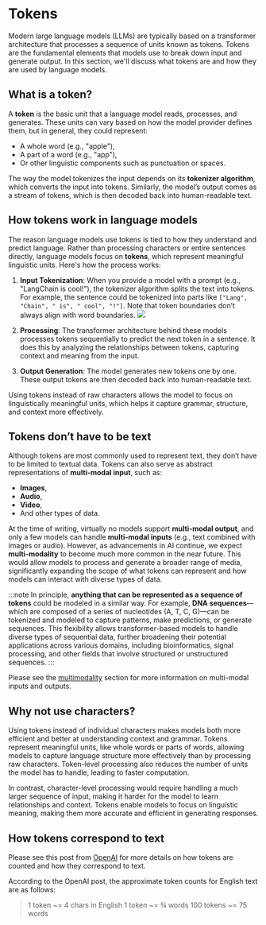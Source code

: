 # Tokens

Modern large language models (LLMs) are typically based on a transformer architecture that processes a sequence of units known as tokens. Tokens are the fundamental elements that models use to break down input and generate output. In this section, we'll discuss what tokens are and how they are used by language models.

## What is a token?

A **token** is the basic unit that a language model reads, processes, and generates. These units can vary based on how the model provider defines them, but in general, they could represent:

* A whole word (e.g., "apple"),
* A part of a word (e.g., "app"),
* Or other linguistic components such as punctuation or spaces.

The way the model tokenizes the input depends on its **tokenizer algorithm**, which converts the input into tokens. Similarly, the model’s output comes as a stream of tokens, which is then decoded back into human-readable text.

## How tokens work in language models

The reason language models use tokens is tied to how they understand and predict language. Rather than processing characters or entire sentences directly, language models focus on **tokens**, which represent meaningful linguistic units. Here's how the process works:

1. **Input Tokenization**: When you provide a model with a prompt (e.g., "LangChain is cool!"), the tokenizer algorithm splits the text into tokens. For example, the sentence could be tokenized into parts like `["Lang", "Chain", " is", " cool", "!"]`. Note that token boundaries don’t always align with word boundaries.
    ![](/img/tokenization.png)

2. **Processing**: The transformer architecture behind these models processes tokens sequentially to predict the next token in a sentence. It does this by analyzing the relationships between tokens, capturing context and meaning from the input.
3. **Output Generation**: The model generates new tokens one by one. These output tokens are then decoded back into human-readable text.

Using tokens instead of raw characters allows the model to focus on linguistically meaningful units, which helps it capture grammar, structure, and context more effectively.

## Tokens don’t have to be text

Although tokens are most commonly used to represent text, they don’t have to be limited to textual data. Tokens can also serve as abstract representations of **multi-modal input**, such as:

- **Images**,
- **Audio**,
- **Video**,
- And other types of data.

At the time of writing, virtually no models support **multi-modal output**, and only a few models can handle **multi-modal inputs** (e.g., text combined with images or audio). However, as advancements in AI continue, we expect **multi-modality** to become much more common in the near future. This would allow models to process and generate a broader range of media, significantly expanding the scope of what tokens can represent and how models can interact with diverse types of data.

:::note
In principle, **anything that can be represented as a sequence of tokens** could be modeled in a similar way. For example, **DNA sequences**—which are composed of a series of nucleotides (A, T, C, G)—can be tokenized and modeled to capture patterns, make predictions, or generate sequences. This flexibility allows transformer-based models to handle diverse types of sequential data, further broadening their potential applications across various domains, including bioinformatics, signal processing, and other fields that involve structured or unstructured sequences.
:::

Please see the [multimodality](/docs/concepts/multimodality) section for more information on multi-modal inputs and outputs.

## Why not use characters?

Using tokens instead of individual characters makes models both more efficient and better at understanding context and grammar. Tokens represent meaningful units, like whole words or parts of words, allowing models to capture language structure more effectively than by processing raw characters. Token-level processing also reduces the number of units the model has to handle, leading to faster computation.

In contrast, character-level processing would require handling a much larger sequence of input, making it harder for the model to learn relationships and context. Tokens enable models to focus on linguistic meaning, making them more accurate and efficient in generating responses.

## How tokens correspond to text

Please see this post from [OpenAI](https://help.openai.com/en/articles/4936856-what-are-tokens-and-how-to-count-them) for more details on how tokens are counted and how they correspond to text.

According to the OpenAI post, the approximate token counts for English text are as follows:

> 1 token ~= 4 chars in English
> 1 token ~= ¾ words
> 100 tokens ~= 75 words